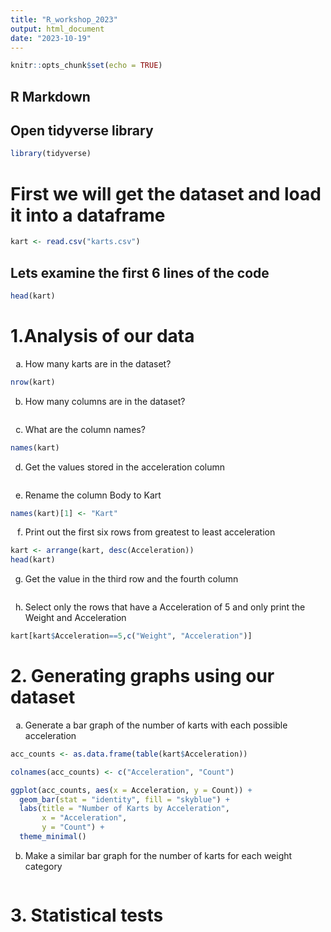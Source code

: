 ---
title: "R_workshop_2023"
output: html_document
date: "2023-10-19"
---

```{r setup, include=FALSE}
knitr::opts_chunk$set(echo = TRUE)
```

## R Markdown
## Open tidyverse library
```{r}
library(tidyverse)
```


# First we will get the dataset and load it into a dataframe

```{r}
kart <- read.csv("karts.csv")
```
 
## Lets examine the first 6 lines of the code
```{r}
head(kart)
```


# 1.Analysis of our data

  a. How many karts are in the dataset?
```{r}
nrow(kart)
```

  b. How many columns are in the dataset?
```{r}

```


  c. What are the column names?
```{r}
names(kart)
```

  d. Get the values stored in the acceleration column
```{r}

```

  e. Rename the column Body to Kart
```{r}
names(kart)[1] <- "Kart"
```

  f. Print out the first six rows from greatest to least acceleration
```{r}
kart <- arrange(kart, desc(Acceleration))
head(kart)
```
  
  g. Get the value in the third row and the fourth column
```{r}

```

  h. Select only the rows that have a Acceleration of 5 and only print the Weight and Acceleration
```{r}
kart[kart$Acceleration==5,c("Weight", "Acceleration")]
```
  
# 2. Generating graphs using our dataset
  
  a. Generate a bar graph of the number of karts with each possible acceleration
```{r}
acc_counts <- as.data.frame(table(kart$Acceleration))

colnames(acc_counts) <- c("Acceleration", "Count")

ggplot(acc_counts, aes(x = Acceleration, y = Count)) +
  geom_bar(stat = "identity", fill = "skyblue") +
  labs(title = "Number of Karts by Acceleration",
       x = "Acceleration",
       y = "Count") +
  theme_minimal()
```
  
  
  b. Make a similar bar graph for the number of karts for each weight category
```{r}

```



# 3. Statistical tests



